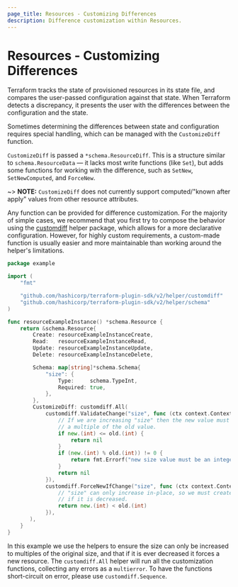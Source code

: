 ```yaml
---
page_title: Resources - Customizing Differences
description: Difference customization within Resources.
---
```


# Resources - Customizing Differences

Terraform tracks the state of provisioned resources in its state file, and compares the user-passed configuration against that state. When Terraform detects a discrepancy, it presents the user with the differences between the configuration and the state.

Sometimes determining the differences between state and configuration requires special handling, which can be managed with the `CustomizeDiff` function.

`CustomizeDiff` is passed a `*schema.ResourceDiff`. This is a structure similar to `schema.ResourceData` — it lacks most write functions (like `Set`), but adds some functions for working with the difference, such as `SetNew`, `SetNewComputed`, and `ForceNew`.

~> **NOTE:** `CustomizeDiff` does not currently support computed/"known after apply" values from other resource attributes.

Any function can be provided for difference customization. For the majority of simple cases, we recommend that you first try to compose the behavior using the [customdiff](https://pkg.go.dev/github.com/hashicorp/terraform-plugin-sdk/helper/customdiff) helper package, which allows for a more declarative configuration. However, for highly custom requirements, a custom-made function is usually easier and more maintainable than working around the helper's limitations.

```go
package example

import (
    "fmt"

    "github.com/hashicorp/terraform-plugin-sdk/v2/helper/customdiff"
    "github.com/hashicorp/terraform-plugin-sdk/v2/helper/schema"
)

func resourceExampleInstance() *schema.Resource {
    return &schema.Resource{
        Create: resourceExampleInstanceCreate,
        Read:   resourceExampleInstanceRead,
        Update: resourceExampleInstanceUpdate,
        Delete: resourceExampleInstanceDelete,

        Schema: map[string]*schema.Schema{
            "size": {
                Type:     schema.TypeInt,
                Required: true,
            },
        },
        CustomizeDiff: customdiff.All(
            customdiff.ValidateChange("size", func (ctx context.Context, old, new, meta any) error {
                // If we are increasing "size" then the new value must be
                // a multiple of the old value.
                if new.(int) <= old.(int) {
                    return nil
                }
                if (new.(int) % old.(int)) != 0 {
                    return fmt.Errorf("new size value must be an integer multiple of old value %d", old.(int))
                }
                return nil
            }),
            customdiff.ForceNewIfChange("size", func (ctx context.Context, old, new, meta any) bool {
                // "size" can only increase in-place, so we must create a new resource
                // if it is decreased.
                return new.(int) < old.(int)
            }),
       ),
    }
}
```

In this example we use the helpers to ensure the size can only be increased to multiples of the original size, and that if it is ever decreased it forces a new resource. The `customdiff.All` helper will run all the customization functions, collecting any errors as a `multierror`. To have the functions short-circuit on error, please use `customdiff.Sequence`.
